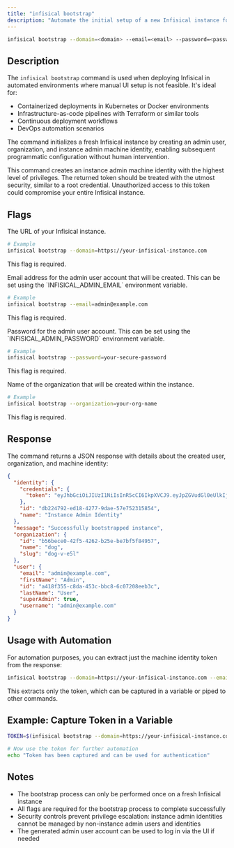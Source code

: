 ```yaml
---
title: "infisical bootstrap"
description: "Automate the initial setup of a new Infisical instance for headless deployment and infrastructure-as-code workflows"
---
```


```bash
infisical bootstrap --domain=<domain> --email=<email> --password=<password> --organization=<organization>
```

## Description

The `infisical bootstrap` command is used when deploying Infisical in automated environments where manual UI setup is not feasible. It's ideal for:

- Containerized deployments in Kubernetes or Docker environments
- Infrastructure-as-code pipelines with Terraform or similar tools
- Continuous deployment workflows
- DevOps automation scenarios

The command initializes a fresh Infisical instance by creating an admin user, organization, and instance admin machine identity, enabling subsequent programmatic configuration without human intervention.

<Warning>
  This command creates an instance admin machine identity with the highest level of privileges. The returned token should be treated with the utmost security, similar to a root credential. Unauthorized access to this token could compromise your entire Infisical instance.
</Warning>

## Flags

<Accordion title="--domain" defaultOpen="true">
  The URL of your Infisical instance.

  ```bash
  # Example
  infisical bootstrap --domain=https://your-infisical-instance.com
  ```

  This flag is required.
</Accordion>

<Accordion title="--email">
  Email address for the admin user account that will be created. This can be set using the `INFISICAL_ADMIN_EMAIL` environment variable.

  ```bash
  # Example
  infisical bootstrap --email=admin@example.com
  ```

  This flag is required.
</Accordion>

<Accordion title="--password">
  Password for the admin user account. This can be set using the `INFISICAL_ADMIN_PASSWORD` environment variable.

  ```bash
  # Example
  infisical bootstrap --password=your-secure-password
  ```

  This flag is required.
</Accordion>

<Accordion title="--organization">
  Name of the organization that will be created within the instance.

  ```bash
  # Example
  infisical bootstrap --organization=your-org-name
  ```

  This flag is required.
</Accordion>

## Response

The command returns a JSON response with details about the created user, organization, and machine identity:

```json
{
  "identity": {
    "credentials": {
      "token": "eyJhbGciOiJIUzI1NiIsInR5cCI6IkpXVCJ9.eyJpZGVudGl0eUlkIjoiZGIyMjQ3OTItZWQxOC00Mjc3LTlkYWUtNTdlNzUyMzE1ODU0IiwiaWRlbnRpdHlBY2Nlc3NUb2tlbklkIjoiZmVkZmZmMGEtYmU3Yy00NjViLWEwZWEtZjM5OTNjMTg4OGRlIiwiYXV0aFRva2VuVHlwZSI6ImlkZW50aXR5QWNjZXNzVG9rZW4iLCJpYXQiOjE3NDIzMjI0ODl9.mqcZZqIFqER1e9ubrQXp8FbzGYi8nqqZwfMvz09g-8Y"
    },
    "id": "db224792-ed18-4277-9dae-57e752315854",
    "name": "Instance Admin Identity"
  },
  "message": "Successfully bootstrapped instance",
  "organization": {
    "id": "b56bece0-42f5-4262-b25e-be7bf5f84957",
    "name": "dog",
    "slug": "dog-v-e5l"
  },
  "user": {
    "email": "admin@example.com",
    "firstName": "Admin",
    "id": "a418f355-c8da-453c-bbc8-6c07208eeb3c",
    "lastName": "User",
    "superAdmin": true,
    "username": "admin@example.com"
  }
}
```

## Usage with Automation

For automation purposes, you can extract just the machine identity token from the response:

```bash
infisical bootstrap --domain=https://your-infisical-instance.com --email=admin@example.com --password=your-secure-password --organization=your-org-name | jq ".identity.credentials.token"
```

This extracts only the token, which can be captured in a variable or piped to other commands.

## Example: Capture Token in a Variable

```bash
TOKEN=$(infisical bootstrap --domain=https://your-infisical-instance.com --email=admin@example.com --password=your-secure-password --organization=your-org-name | jq -r ".identity.credentials.token")

# Now use the token for further automation
echo "Token has been captured and can be used for authentication"
```

## Notes

- The bootstrap process can only be performed once on a fresh Infisical instance
- All flags are required for the bootstrap process to complete successfully
- Security controls prevent privilege escalation: instance admin identities cannot be managed by non-instance admin users and identities
- The generated admin user account can be used to log in via the UI if needed